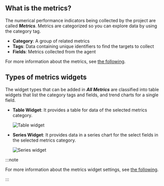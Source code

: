 ## What is the metrics?

The numerical performance indicators being collected by the project are called **_Metrics_**. Metrics are categorized so you can explore data by using the category tag.

-   **Category**: A group of related metrics
-   **Tags**: Data containing unique identifiers to find the targets to collect
-   **Fields**: Metrics collected from the agent

For more information about the metrics, see [the following](metrics-intro).

## Types of metrics widgets

The widget types that can be added in **_All Metrics_** are classified into table widgets that list the category tags and fields, and trend charts for a single field.

-   **Table Widget**: It provides a table for data of the selected metrics category.

    ![Table widget](/img/metric-widget-table.png)

-   **Series Widget**: It provides data in a series chart for the select fields in the selected metrics category.

    ![Series widget](/img/metric-widget-series.png)

:::note

For more information about the metrics widget settings, see [the following](flexboard-widget-manage#changedata-metric-widget).

:::

